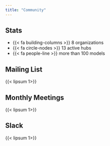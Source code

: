 ```yaml
---
title: "Community"
---
```


::: {.grid .column-page style="--bs-columns: 2;"}

:::: {.bordered .biglist}

## Stats

 - {{< fa building-columns >}} 8 organizations
 - {{< fa circle-nodes >}} 13 active hubs
 - {{< fa people-line >}} more than 100 models

::::

:::: {.bordered}

## Mailing List

{{< lipsum 1>}}


::::

:::: {.bordered}

## Monthly Meetings

{{< lipsum 1>}}


::::

:::: {.bordered}

## Slack

{{< lipsum 1>}}

::::


:::
